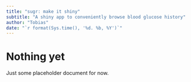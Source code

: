 ```yaml
---
title: "sugr: make it shiny"
subtitle: "A shiny app to conveniently browse blood glucose history"
author: "Tobias"
date: "`r format(Sys.time(), '%d. %b, %Y')`"
---
```


# Nothing yet

Just some placeholder document for now.